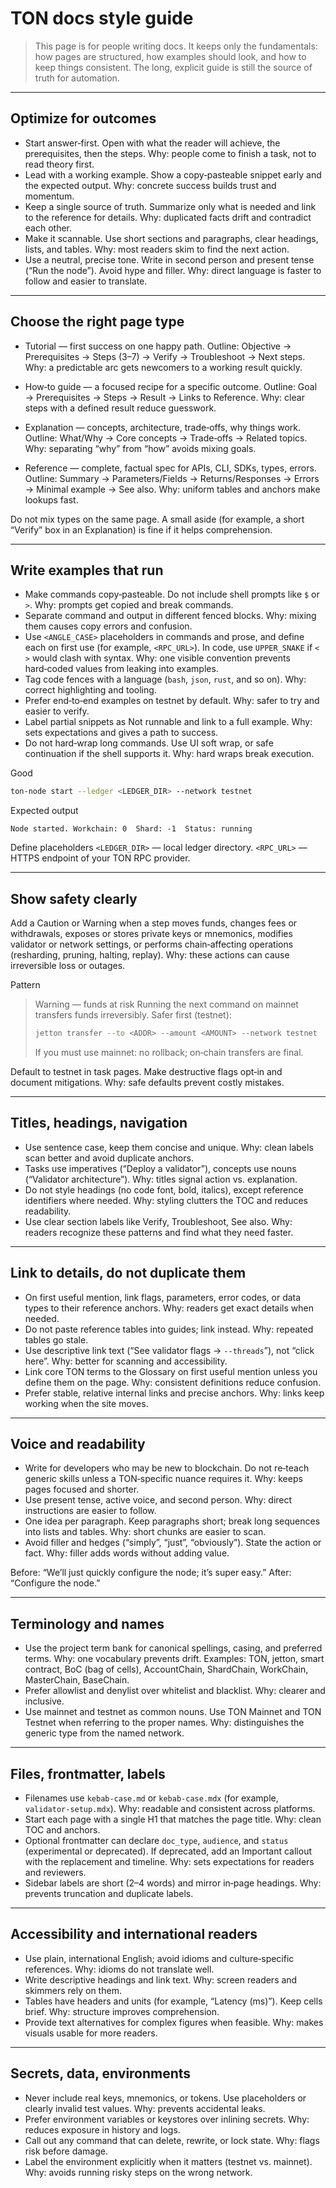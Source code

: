 # TON docs style guide

> This page is for people writing docs. It keeps only the fundamentals: how pages are structured, how examples should look, and how to keep things consistent. The long, explicit guide is still the source of truth for automation.

---

## Optimize for outcomes

* Start answer‑first. Open with what the reader will achieve, the prerequisites, then the steps. Why: people come to finish a task, not to read theory first.
* Lead with a working example. Show a copy‑pasteable snippet early and the expected output. Why: concrete success builds trust and momentum.
* Keep a single source of truth. Summarize only what is needed and link to the reference for details. Why: duplicated facts drift and contradict each other.
* Make it scannable. Use short sections and paragraphs, clear headings, lists, and tables. Why: most readers skim to find the next action.
* Use a neutral, precise tone. Write in second person and present tense (“Run the node”). Avoid hype and filler. Why: direct language is faster to follow and easier to translate.

---

## Choose the right page type

* Tutorial — first success on one happy path.
  Outline: Objective → Prerequisites → Steps (3–7) → Verify → Troubleshoot → Next steps.
  Why: a predictable arc gets newcomers to a working result quickly.

* How‑to guide — a focused recipe for a specific outcome.
  Outline: Goal → Prerequisites → Steps → Result → Links to Reference.
  Why: clear steps with a defined result reduce guesswork.

* Explanation — concepts, architecture, trade‑offs, why things work.
  Outline: What/Why → Core concepts → Trade‑offs → Related topics.
  Why: separating “why” from “how” avoids mixing goals.

* Reference — complete, factual spec for APIs, CLI, SDKs, types, errors.
  Outline: Summary → Parameters/Fields → Returns/Responses → Errors → Minimal example → See also.
  Why: uniform tables and anchors make lookups fast.

Do not mix types on the same page. A small aside (for example, a short “Verify” box in an Explanation) is fine if it helps comprehension.

---

## Write examples that run

* Make commands copy‑pasteable. Do not include shell prompts like `$` or `>`. Why: prompts get copied and break commands.
* Separate command and output in different fenced blocks. Why: mixing them causes copy errors and confusion.
* Use `<ANGLE_CASE>` placeholders in commands and prose, and define each on first use (for example, `<RPC_URL>`). In code, use `UPPER_SNAKE` if `< >` would clash with syntax. Why: one visible convention prevents hard‑coded values from leaking into examples.
* Tag code fences with a language (`bash`, `json`, `rust`, and so on). Why: correct highlighting and tooling.
* Prefer end‑to‑end examples on testnet by default. Why: safer to try and easier to verify.
* Label partial snippets as Not runnable and link to a full example. Why: sets expectations and gives a path to success.
* Do not hard‑wrap long commands. Use UI soft wrap, or safe continuation if the shell supports it. Why: hard wraps break execution.

Good

```bash
ton-node start --ledger <LEDGER_DIR> --network testnet
```

Expected output

```text
Node started. Workchain: 0  Shard: -1  Status: running
```

Define placeholders
`<LEDGER_DIR>` — local ledger directory.
`<RPC_URL>` — HTTPS endpoint of your TON RPC provider.

---

## Show safety clearly

Add a Caution or Warning when a step moves funds, changes fees or withdrawals, exposes or stores private keys or mnemonics, modifies validator or network settings, or performs chain‑affecting operations (resharding, pruning, halting, replay). Why: these actions can cause irreversible loss or outages.

Pattern

> Warning — funds at risk
> Running the next command on mainnet transfers funds irreversibly.
> Safer first (testnet):
>
> ```bash
> jetton transfer --to <ADDR> --amount <AMOUNT> --network testnet
> ```
>
> If you must use mainnet: no rollback; on‑chain transfers are final.

Default to testnet in task pages. Make destructive flags opt‑in and document mitigations. Why: safe defaults prevent costly mistakes.

---

## Titles, headings, navigation

* Use sentence case, keep them concise and unique. Why: clean labels scan better and avoid duplicate anchors.
* Tasks use imperatives (“Deploy a validator”), concepts use nouns (“Validator architecture”). Why: titles signal action vs. explanation.
* Do not style headings (no code font, bold, italics), except reference identifiers where needed. Why: styling clutters the TOC and reduces readability.
* Use clear section labels like Verify, Troubleshoot, See also. Why: readers recognize these patterns and find what they need faster.

---

## Link to details, do not duplicate them

* On first useful mention, link flags, parameters, error codes, or data types to their reference anchors. Why: readers get exact details when needed.
* Do not paste reference tables into guides; link instead. Why: repeated tables go stale.
* Use descriptive link text (“See validator flags → `--threads`”), not “click here”. Why: better for scanning and accessibility.
* Link core TON terms to the Glossary on first useful mention unless you define them on the page. Why: consistent definitions reduce confusion.
* Prefer stable, relative internal links and precise anchors. Why: links keep working when the site moves.

---

## Voice and readability

* Write for developers who may be new to blockchain. Do not re‑teach generic skills unless a TON‑specific nuance requires it. Why: keeps pages focused and shorter.
* Use present tense, active voice, and second person. Why: direct instructions are easier to follow.
* One idea per paragraph. Keep paragraphs short; break long sequences into lists and tables. Why: short chunks are easier to scan.
* Avoid filler and hedges (“simply”, “just”, “obviously”). State the action or fact. Why: filler adds words without adding value.

Before: “We’ll just quickly configure the node; it’s super easy.”
After: “Configure the node.”

---

## Terminology and names

* Use the project term bank for canonical spellings, casing, and preferred terms. Why: one vocabulary prevents drift.
  Examples: TON, jetton, smart contract, BoC (bag of cells), AccountChain, ShardChain, WorkChain, MasterChain, BaseChain.
* Prefer allowlist and denylist over whitelist and blacklist. Why: clearer and inclusive.
* Use mainnet and testnet as common nouns. Use TON Mainnet and TON Testnet when referring to the proper names. Why: distinguishes the generic type from the named network.

---

## Files, frontmatter, labels

* Filenames use `kebab-case.md` or `kebab-case.mdx` (for example, `validator-setup.mdx`). Why: readable and consistent across platforms.
* Start each page with a single H1 that matches the page title. Why: clean TOC and anchors.
* Optional frontmatter can declare `doc_type`, `audience`, and `status` (experimental or deprecated). If deprecated, add an Important callout with the replacement and timeline. Why: sets expectations for readers and reviewers.
* Sidebar labels are short (2–4 words) and mirror in‑page headings. Why: prevents truncation and duplicate labels.

---

## Accessibility and international readers

* Use plain, international English; avoid idioms and culture‑specific references. Why: idioms do not translate well.
* Write descriptive headings and link text. Why: screen readers and skimmers rely on them.
* Tables have headers and units (for example, “Latency (ms)”). Keep cells brief. Why: structure improves comprehension.
* Provide text alternatives for complex figures when feasible. Why: makes visuals usable for more readers.

---

## Secrets, data, environments

* Never include real keys, mnemonics, or tokens. Use placeholders or clearly invalid test values. Why: prevents accidental leaks.
* Prefer environment variables or keystores over inlining secrets. Why: reduces exposure in history and logs.
* Call out any command that can delete, rewrite, or lock state. Why: flags risk before damage.
* Label the environment explicitly when it matters (testnet vs. mainnet). Why: avoids running risky steps on the wrong network.
